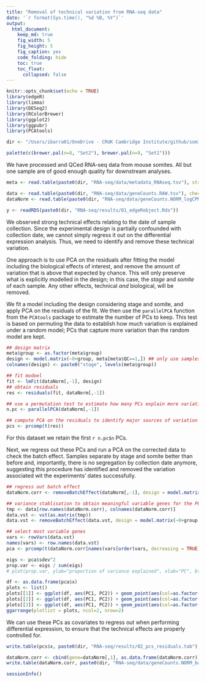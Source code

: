 ```yaml
---
title: "Removal of technical variation from RNA-seq data"
date: '`r format(Sys.time(), "%d %B, %Y")`'
output:
  html_document:
    keep_md: true
    fig_width: 5
    fig_height: 5
    fig_caption: yes
    code_folding: hide
    toc: true
    toc_float: 
      collapsed: false
---
```


```r
knitr::opts_chunk$set(echo = TRUE)
library(edgeR)
library(limma)
library(DESeq2)
library(RColorBrewer)
library(ggplot2)
library(ggpubr)
library(PCAtools)

dir <- "/Users/ibarra01/OneDrive - CRUK Cambridge Institute/github/somitogenesis2020/"

palette(c(brewer.pal(n=8, "Set2"), brewer.pal(n=9, "Set1")))
```

We have processed and QCed RNA-seq data from mouse somites. All but one sample are of good enough quality for downstream analyses.

```r
meta <- read.table(paste0(dir, "RNA-seq/data/metadata_RNAseq.tsv"), stringsAsFactors = FALSE, header = TRUE)

data <- read.table(paste0(dir, "RNA-seq/data/geneCounts.RAW.tsv"), check.names = FALSE)
dataNorm <- read.table(paste0(dir, "RNA-seq/data/geneCounts.NORM_logCPM.tsv"), check.names = FALSE)

y <- readRDS(paste0(dir, "RNA-seq/results/01_edgeRobject.Rds"))
```

We observed strong technical effects relating to the date of sample collection. Since the experimental design is partially confounded with collection date, we cannot simply regress it out on the differential expression analysis. Thus, we need to identify and remove these technical variation.

One approach is to use PCA on the residuals after fitting the model including the biological effects of interest, and remove the amount of variation that is above that expected by chance. This will only preserve what is explicitly modelled in the design; in this case, the *stage* and *somite* of each sample. Any other effects, technical *and* biological, will be removed.

We fit a model including the design considering stage and somite, and apply PCA on the residuals of the fit. We then use the `parallelPCA` function from the `PCAtools` package to estimate the number of PCs to keep. This test is based on permuting the data to establish how much variation is explained under a random model; PCs that capture more variation than the random model are kept.

```r
## design matrix
meta$group <- as.factor(meta$group)
design <- model.matrix(~0+group, meta[meta$QC==1,]) ## only use samples that pass QC
colnames(design) <- paste0("stage", levels(meta$group))

## fit modoel
fit <- lmFit(dataNorm[,-1], design)
## obtain residuals
res <- residuals(fit, dataNorm[,-1])

## use a permutation test to estimate how many PCs explain more variation than expected by chance
n.pc <- parallelPCA(dataNorm[,-1])

## compute PCA on the residuals to identify major sources of variation unrelated to design
pcs <- prcomp(t(res))
```

For this dataset we retain the first `r n.pc$n` PCs.

Next, we regress out these PCs and run a PCA on the corrected data to check the batch effect. Samples separate by stage and somite better than before and, importantly, there is no segregation by collection date anymore, suggesting this procedure has identified and removed the variation associated wit the experiments' dates successfully.

```r
## regress out batch effect
dataNorm.corr <- removeBatchEffect(dataNorm[,-1], design = model.matrix(~0+group, meta[meta$QC==1,]), covariates = pcs$x[,1:n.pc$n])

## variance stablisation to obtain meaningful variable genes for the PCA
tmp <- data[row.names(dataNorm.corr), colnames(dataNorm.corr)]
data.vst <- vst(as.matrix(tmp))
data.vst <- removeBatchEffect(data.vst, design = model.matrix(~0+group, meta[meta$QC==1,]), covariates = pcs$x[,1:n.pc$n])

## select most variable genes
vars <- rowVars(data.vst)
names(vars) <- row.names(data.vst)
pca <- prcomp(t(dataNorm.corr[names(vars[order(vars, decreasing = TRUE)])[1:1000],]))

eigs <- pca$sdev^2
prop.var <- eigs / sum(eigs)
# plot(prop.var, ylab="proportion of variance explained", xlab="PC", bty="l")

df <- as.data.frame(pca$x)
plots <- list()
plots[[1]] <- ggplot(df, aes(PC1, PC2)) + geom_point(aes(col=as.factor(meta[meta$QC==1,]$stage))) + labs(col="stage") + ggtitle("stage") + xlab(paste("PC1 - ", round(prop.var[1]*100,2), "% var explained")) + ylab(paste("PC2 - ", round(prop.var[2]*100,2), "% var explained"))
plots[[2]] <- ggplot(df, aes(PC1, PC2)) + geom_point(aes(col=as.factor(meta[meta$QC==1,]$somite))) + labs(col="somite") + ggtitle("somite") + xlab(paste("PC1 - ", round(prop.var[1]*100,2), "% var explained")) + ylab(paste("PC2 - ", round(prop.var[2]*100,2), "% var explained"))
plots[[3]] <- ggplot(df, aes(PC1, PC2)) + geom_point(aes(col=as.factor(meta[meta$QC==1,]$date))) + labs(col="batch") + ggtitle("collection date") + xlab(paste("PC1 - ", round(prop.var[1]*100,2), "% var explained")) + ylab(paste("PC2 - ", round(prop.var[2]*100,2), "% var explained"))
ggarrange(plotlist = plots, ncol=2, nrow=2)
```

We can use these PCs as covariates to regress out when performing differential expression, to ensure that the technical effects are properly controlled for. 

```r
write.table(pcs$x, paste0(dir, "RNA-seq/results/02_pcs_residuals.tab"), quote = FALSE, sep="\t")

dataNorm.corr <- cbind(gene=dataNorm[,1], as.data.frame(dataNorm.corr))
write.table(dataNorm.corr, paste0(dir, "RNA-seq/data/geneCounts.NORM_batchCorrected_14PCs.tsv"), quote = FALSE, sep="\t")
```


```r
sessionInfo()
```

